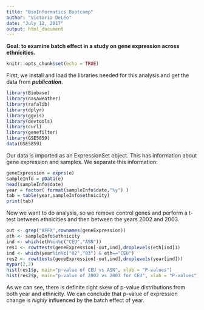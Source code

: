 ```yaml
---
title: "BioInformatics Bootcamp"
author: "Victoria DeLeo"
date: "July 12, 2017"
output: html_document
---
```


**Goal: to examine batch effect in a study on gene expression across ethnicities.**

```r
knitr::opts_chunk$set(echo = TRUE)
```

First, we install and load the libraries needed for this analysis and get the data from ***publication***.

````r
library(Biobase)
library(nasaweather)
library(rafalib)
library(dplyr)
library(ggvis)
library(devtools)
library(curl)
library(genefilter)
library(GSE5859)
data(GSE5859)

````

Our data is imported as an ExpressionSet object. This has information about gene expression and samples.
We separate this information:


````r
geneExpression = exprs(e)
sampleInfo = pData(e)
head(sampleInfo$date)
year = factor( format(sampleInfo$date,"%y") )
tab = table(year,sampleInfo$ethnicity)
print(tab)
````

Now we want to do analysis, so we remove control genes and perform a t-test between ethnicities and then between the years 2002 and 2003.

````r

out <- grep("AFFX",rownames(geneExpression))
eth <- sampleInfo$ethnicity
ind <- which(eth%in%c("CEU","ASN"))
res1 <- rowttests(geneExpression[-out,ind],droplevels(eth[ind]))
ind <- which(year%in%c("02","03") & eth=="CEU")
res2 <- rowttests(geneExpression[-out,ind],droplevels(year[ind]))
mypar(2,2)
hist(res1$p, main="p-value of CEU vs ASN", xlab = "P-values")
hist(res2$p, main="p-value of 2002 vs 2003 for CEU", xlab = "P-values")

````

As we can see, there is definite right skew of p-value distributions from both year and ethnicity. We can conclude that p-value of expression change is *highly* influenced by the batch effect of year.

